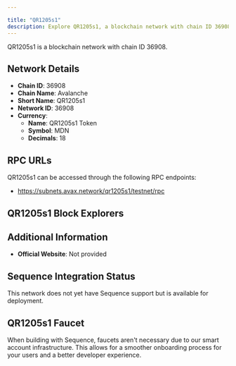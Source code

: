 ```yaml
---

title: "QR1205s1"
description: Explore QR1205s1, a blockchain network with chain ID 36908. Learn about its native currency, QR1205s1 Token, and how to interact with the network.
---
```




QR1205s1 is a blockchain network with chain ID 36908.

## Network Details

- **Chain ID**: 36908
- **Chain Name**: Avalanche
- **Short Name**: QR1205s1
- **Network ID**: 36908
- **Currency**: 
  - **Name**: QR1205s1 Token
  - **Symbol**: MDN
  - **Decimals**: 18

## RPC URLs

QR1205s1 can be accessed through the following RPC endpoints:

- https://subnets.avax.network/qr1205s1/testnet/rpc

## QR1205s1 Block Explorers



## Additional Information

- **Official Website**: Not provided

## Sequence Integration Status

This network does not yet have Sequence support but is available for deployment.

## QR1205s1 Faucet

When building with Sequence, faucets aren't necessary due to our smart account infrastructure. This allows for a smoother onboarding process for your users and a better developer experience.
